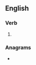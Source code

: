 ==English==

===Verb===
{{head|en|present participle}}

# {{present participle of|redraw|lang=en|nocat=1}}

===Anagrams===
* {{anagrams|en|rewarding}}